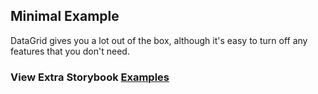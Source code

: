 
<Head>
  <title>DataGrid - Minimal Example</title>
</Head>

## Minimal Example

DataGrid gives you a lot out of the box, although it's easy to turn off any features that you don't need.

<Example />

### View Extra Storybook **[Examples](https://www.ialopezg.github.com/datagrid?path=/story/prop-playground--minimum-features)**
